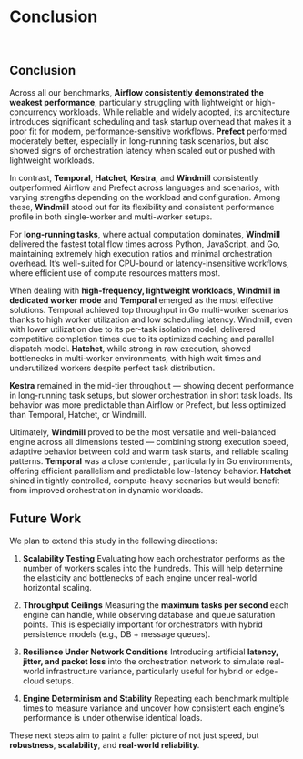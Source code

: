 
# Conclusion

<DocCard
	title="Detailed results per engine"
	description="Results for each benchmark run for each engine in all languages and settings"
	href="/docs/misc/benchmarks/competitors/results/"
/>

<br />

## Conclusion

Across all our benchmarks, **Airflow consistently demonstrated the weakest performance**, particularly struggling with lightweight or high-concurrency workloads. While reliable and widely adopted, its architecture introduces significant scheduling and task startup overhead that makes it a poor fit for modern, performance-sensitive workflows. **Prefect** performed moderately better, especially in long-running task scenarios, but also showed signs of orchestration latency when scaled out or pushed with lightweight workloads.

In contrast, **Temporal**, **Hatchet**, **Kestra**, and **Windmill** consistently outperformed Airflow and Prefect across languages and scenarios, with varying strengths depending on the workload and configuration. Among these, **Windmill** stood out for its flexibility and consistent performance profile in both single-worker and multi-worker setups.

For **long-running tasks**, where actual computation dominates, **Windmill** delivered the fastest total flow times across Python, JavaScript, and Go, maintaining extremely high execution ratios and minimal orchestration overhead. It’s well-suited for CPU-bound or latency-insensitive workflows, where efficient use of compute resources matters most.

When dealing with **high-frequency, lightweight workloads**, **Windmill in dedicated worker mode** and **Temporal** emerged as the most effective solutions. Temporal achieved top throughput in Go multi-worker scenarios thanks to high worker utilization and low scheduling latency. Windmill, even with lower utilization due to its per-task isolation model, delivered competitive completion times due to its optimized caching and parallel dispatch model. **Hatchet**, while strong in raw execution, showed bottlenecks in multi-worker environments, with high wait times and underutilized workers despite perfect task distribution.

**Kestra** remained in the mid-tier throughout — showing decent performance in long-running task setups, but slower orchestration in short task loads. Its behavior was more predictable than Airflow or Prefect, but less optimized than Temporal, Hatchet, or Windmill.

Ultimately, **Windmill** proved to be the most versatile and well-balanced engine across all dimensions tested — combining strong execution speed, adaptive behavior between cold and warm task starts, and reliable scaling patterns. **Temporal** was a close contender, particularly in Go environments, offering efficient parallelism and predictable low-latency behavior. **Hatchet** shined in tightly controlled, compute-heavy scenarios but would benefit from improved orchestration in dynamic workloads.

## Future Work

We plan to extend this study in the following directions:

1. **Scalability Testing**
   Evaluating how each orchestrator performs as the number of workers scales into the hundreds. This will help determine the elasticity and bottlenecks of each engine under real-world horizontal scaling.

2. **Throughput Ceilings**
   Measuring the **maximum tasks per second** each engine can handle, while observing database and queue saturation points. This is especially important for orchestrators with hybrid persistence models (e.g., DB + message queues).

3. **Resilience Under Network Conditions**
   Introducing artificial **latency, jitter, and packet loss** into the orchestration network to simulate real-world infrastructure variance, particularly useful for hybrid or edge-cloud setups.

4. **Engine Determinism and Stability**
   Repeating each benchmark multiple times to measure variance and uncover how consistent each engine’s performance is under otherwise identical loads.

These next steps aim to paint a fuller picture of not just speed, but **robustness**, **scalability**, and **real-world reliability**.
